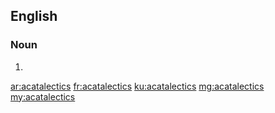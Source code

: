 ==English==

===Noun===
{{head|en|plural}}

# {{plural of|acatalectic|lang=en}}

[[ar:acatalectics]]
[[fr:acatalectics]]
[[ku:acatalectics]]
[[mg:acatalectics]]
[[my:acatalectics]]